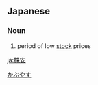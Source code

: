 ==Japanese==
{{ja-kanjitab|かぶ|やす|yomi=k}}

===Noun===
{{ja-noun|かぶやす}}

# period of low [[stock]] prices

[[Category:ja:Stock market|かぶやす]]

[[ja:株安]]